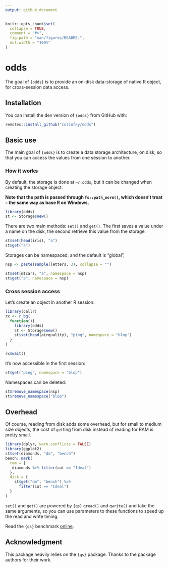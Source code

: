 ```yaml
---
output: github_document
---
```


<!-- README.md is generated from README.Rmd. Please edit that file -->

```r
knitr::opts_chunk$set(
  collapse = TRUE,
  comment = "#>",
  fig.path = "man/figures/README-",
  out.width = "100%"
)
```

# odds

<!-- badges: start -->
<!-- badges: end -->

The goal of `{odds}` is to provide an on-disk data-storage of native R object, for cross-session data access.

## Installation

You can install the dev version of `{odds}` from GitHub with:

``` r
remotes::install_github("colinfay/odds")
```

## Basic use

The main goal of `{odds}` is to create a data storage architecture, on disk, so that you can access the values from one session to another.

### How it works

By default, the storage is done at `~/.odds`, but it can be changed when creating the storage object.

__Note that the path is passed through `fs::path_norm()`, which doesn't treat `~` the same way as base R on Windows.__

```r
library(odds)
st <- Storage$new()
```

There are two main methods: `set()` and `get()`. 
The first saves a value under a name on the disk, the second retrieve this value from the storage. 

```r
st$set(head(iris), "a")
st$get("a")
```

Storages can be namespaced, and the default is "global",

```r
nsp <- paste(sample(letters, 3), collapse = "")

st$set(mtcars, "a", namespace = nsp)
st$get("a", namespace = nsp)
```

### Cross session access

Let's create an object in another R session: 

```r
library(callr)
rx <- r_bg(
  function(){
    library(odds)
    st <- Storage$new()
    st$set(head(airquality), "ping", namespace = "blop")
  }
)
```

```r
rx$wait()
```

It's now accessible in the first session:

```r
st$get("ping", namespace = "blop")
```

Namespaces can be deleted: 

```r
st$remove_namespace(nsp)
st$remove_namespace("blop")
```


## Overhead

Of course, reading from disk adds some overhead, but for small to medium size objects, the cost of `get`ting from disk instead of reading for RAM is pretty small.

```r
library(dplyr, warn.conflicts = FALSE)
library(ggplot2)
st$set(diamonds, "dm", "bench")
bench::mark(
  ram = {
   diamonds %>% filter(cut == "Ideal")
  }, 
  disk = {
    st$get("dm", "bench") %>% 
      filter(cut == "Ideal")
  }
)
```

`set()` and `get()` are powered by `{qs}` `qread()` and `qwrite()` and take the same arguments, so you can use parameters to these functions to speed up the read and write timing. 

Read the `{qs}` benchmark [online](https://github.com/traversc/qs#summary-table).

## Acknowledgment 

This package heavily relies on the `{qs}` package. 
Thanks to the package authors for their work.
